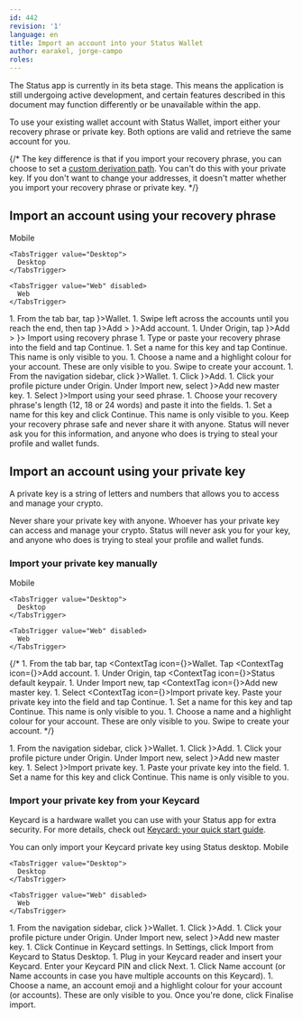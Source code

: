 ```yaml
---
id: 442
revision: '1'
language: en
title: Import an account into your Status Wallet
author: earakel, jorge-campo
roles: 
---
```


<Admonition type="beta" status="Status app is currently in beta stage">
  The Status app is currently in its beta stage. This means the application is still undergoing active development, and certain features described in this document may function differently or be unavailable within the app.
</Admonition>

To use your existing wallet account with Status Wallet, import either your recovery phrase or private key. Both options are valid and retrieve the same account for you.

{/*
  The key difference is that if you import your recovery phrase, you can choose to set a [custom derivation path](./about-custom-derivation-paths.mdx). You can't do this with your private key. If you don't want to change your addresses, it doesn't matter whether you import your recovery phrase or private key.
*/}

## Import an account using your recovery phrase

<Tabs defaultValue="Mobile">
  <TabsList size={32}>
    <TabsTrigger value="Mobile">
      Mobile
    </TabsTrigger>

    <TabsTrigger value="Desktop">
      Desktop
    </TabsTrigger>

    <TabsTrigger value="Web" disabled>
      Web
    </TabsTrigger>
  </TabsList>

  <TabsContent value="Mobile">
    1. From the tab bar, tap <ContextTag icon={<WalletIcon />}>Wallet</ContextTag>.
    1. Swipe left across the accounts until you reach the end, then tap <ContextTag icon={<AddIcon />}>Add</ContextTag> > <ContextTag icon={<AddIcon />}>Add account</ContextTag>.
    1. Under <ContextTag>Origin</ContextTag>, tap <ContextTag icon={<AddSmallIcon />}>Add</ContextTag> > <ContextTag icon={<SeedIcon />}> Import using recovery phrase</ContextTag>
    1. Type or paste your recovery phrase into the field and tap <ContextTag>Continue</ContextTag>.
    1. Set a name for this key and tap <ContextTag>Continue</ContextTag>. This name is only visible to you.
    1. Choose a name and a highlight colour for your account. These are only visible to you. Swipe to create your account.
  </TabsContent>

  <TabsContent value="Desktop">
    1. From the navigation sidebar, click <ContextTag icon={<WalletDesktopIcon />}>Wallet</ContextTag>.
    1. Click <ContextTag icon={<AddDesktopIcon />}>Add</ContextTag>.
    1. Click your profile picture under <ContextTag>Origin</ContextTag>. Under <ContextTag>Import new</ContextTag>, select <ContextTag icon={<ObjectsDesktopIcon />}>Add new master key</ContextTag>.
    1. Select <ContextTag icon={<SeedPhraseDesktopIcon /> }>Import using your seed phrase</ContextTag>.
    1. Choose your recovery phrase's length (12, 18 or 24 words) and paste it into the fields.
    1. Set a name for this key and click <ContextTag>Continue</ContextTag>. This name is only visible to you.
  </TabsContent>
</Tabs>

<Admonition type="caution">
  Keep your recovery phrase safe and never share it with anyone. Status will never ask you for this information, and anyone who does is trying to steal your profile and wallet funds.
</Admonition>

## Import an account using your private key

A private key is a string of letters and numbers that allows you to access and manage your crypto.

<Admonition type="caution">
  Never share your private key with anyone. Whoever has your private key can access and manage your crypto. Status will never ask you for your key, and anyone who does is trying to steal your profile and wallet funds.
</Admonition>

### Import your private key manually

<Tabs defaultValue="Desktop">
  <TabsList size={32}>
    <TabsTrigger value="Mobile" disabled>
      Mobile
    </TabsTrigger>

    <TabsTrigger value="Desktop">
      Desktop
    </TabsTrigger>

    <TabsTrigger value="Web" disabled>
      Web
    </TabsTrigger>
  </TabsList>

  {/*
    <TabsContent value="Mobile">
      1. From the tab bar, tap <ContextTag icon={<WalletIcon />}>Wallet</ContextTag>. Tap <ContextTag icon={<AddSmallIcon />}>Add account</ContextTag>.
      1. Under <ContextTag>Origin</ContextTag>, tap <ContextTag icon={<StatusIcon />}>Status default keypair</ContextTag>.
      1. Under <ContextTag>Import new</ContextTag>, tap <ContextTag icon={<KeyIcon />}>Add new master key</ContextTag>.
      1. Select <ContextTag icon={<KeyIcon />}>Import private key</ContextTag>. Paste your private key into the field and tap <ContextTag>Continue</ContextTag>.
      1. Set a name for this key and tap <ContextTag>Continue</ContextTag>. This name is only visible to you.
      1. Choose a name and a highlight colour for your account. These are only visible to you. Swipe to create your account.
    </TabsContent>
  */}

  <TabsContent value="Desktop">
    1. From the navigation sidebar, click <ContextTag icon={<WalletDesktopIcon />}>Wallet</ContextTag>.
    1. Click <ContextTag icon={<AddDesktopIcon />}>Add</ContextTag>.
    1. Click your profile picture under <ContextTag>Origin</ContextTag>. Under <ContextTag>Import new</ContextTag>, select <ContextTag icon={<ObjectsDesktopIcon />}>Add new master key</ContextTag>.
    1. Select <ContextTag icon={<ObjectsDesktopIcon />}>Import private key</ContextTag>.
    1. Paste your private key into the field.
    1. Set a name for this key and click <ContextTag>Continue</ContextTag>. This name is only visible to you.
  </TabsContent>
</Tabs>

### Import your private key from your Keycard

Keycard is a hardware wallet you can use with your Status app for extra security. For more details, check out [Keycard: your quick start guide](../profile/keycard-your-quick-start-guide.mdx).

<Admonition type="info">
  You can only import your Keycard private key using Status desktop.
</Admonition>

<Tabs defaultValue="Desktop">
  <TabsList size={32}>
    <TabsTrigger value="Mobile" disabled>
      Mobile
    </TabsTrigger>

    <TabsTrigger value="Desktop">
      Desktop
    </TabsTrigger>

    <TabsTrigger value="Web" disabled>
      Web
    </TabsTrigger>
  </TabsList>

  <TabsContent value="Desktop">
    1. From the navigation sidebar, click <ContextTag icon={<WalletDesktopIcon />}>Wallet</ContextTag>.
    1. Click <ContextTag icon={<AddDesktopIcon />}>Add</ContextTag>.
    1. Click your profile picture under <ContextTag>Origin</ContextTag>. Under <ContextTag>Import new</ContextTag>, select <ContextTag icon={<ObjectsDesktopIcon />}>Add new master key</ContextTag>.
    1. Click  <ContextTag>Continue in Keycard settings</ContextTag>. In Settings, click  <ContextTag>Import from Keycard to Status Desktop</ContextTag>.
    1. Plug in your Keycard reader and insert your Keycard. Enter your Keycard PIN and click  <ContextTag>Next</ContextTag>.
    1. Click <ContextTag>Name account</ContextTag> (or  <ContextTag>Name accounts</ContextTag> in case you have multiple accounts on this Keycard).
    1. Choose a name, an account emoji and a highlight colour for your account (or accounts). These are only visible to you. Once you're done, click  <ContextTag>Finalise import</ContextTag>.
  </TabsContent>
</Tabs>
